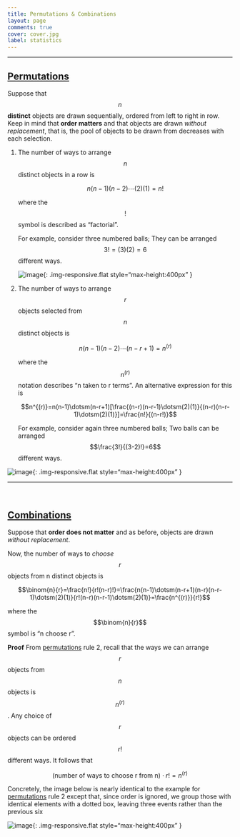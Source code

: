 ```yaml
---
title: Permutations & Combinations
layout: page
comments: true
cover: cover.jpg
label: statistics
---
```


<hr/>

## <a href="#permutations" name="permutations">Permutations</a>

Suppose that $$n$$ **distinct** objects are drawn sequentially, ordered from left to right in  row. Keep in mind that **order matters** and that objects are drawn *without replacement*, that is, the pool of objects to be drawn from decreases with each selection.

1. The number of ways to arrange $$n$$ distinct objects in a row is

	$$n(n-1)(n-2)\dotsm(2)(1)=n!$$

	where the $$!$$ symbol is described as "factorial".

	For example, consider three numbered balls; They can be arranged $$3!= (3)(2) = 6$$ different ways.

	  ![image](factorial.jpg){: .img-responsive.flat style="max-height:400px" }

2. The number of ways to arrange $$r$$ objects selected from $$n$$ distinct objects is

	$$n(n-1)(n-2)\dotsm(n-r+1)=n^{(r)}$$

	where the $$n^{(r)}$$ notation describes "n taken to r terms". An alternative expression for this is

	$$n^{(r)}=n(n-1)\dotsm(n-r+1)[\frac{(n-r)(n-r-1)\dotsm(2)(1)}{(n-r)(n-r-1)\dotsm(2)(1)}]=\frac{n!}{(n-r!)}$$


	For example, consider again three numbered balls; Two balls can be arranged $$\frac{3!}{(3-2)!}=6$$ different ways.

  ![image](nTakenToRTerms.jpg){: .img-responsive.flat style="max-height:400px" }


***
<br/>

## <a href="#combinations" name="combinations"> Combinations </a>

Suppose that **order does not matter** and as before, objects are drawn *without replacement*.

Now, the number of ways to *choose* $$r$$ objects from n distinct objects is

$$\binom{n}{r}=\frac{n!}{r!(n-r)!}=\frac{n(n-1)\dotsm(n-r+1)(n-r)(n-r-1)\dotsm(2)(1)}{r!(n-r)(n-r-1)\dotsm(2)(1)}=\frac{n^{(r)}}{r!}$$

where the $$\binom{n}{r}$$ symbol is "n choose r".

**Proof** From [permutations](#permutations) rule 2,  recall that the ways we can arrange $$r$$ objects from $$n$$ objects is $$n^{(r)}$$. Any choice of $$r$$ objects can be ordered $$r!$$ different ways. It follows that

$$(\text{number of ways to choose r from n})\cdot r!=n^{(r)}$$

Concretely, the image below is nearly identical to the example for [permutations](#permutations) rule 2 except that, since order is ignored, we group those with identical elements with a dotted box, leaving three events rather than the previous six

  ![image](nchooser.jpg){: .img-responsive.flat style="max-height:400px" }
